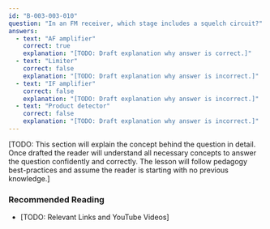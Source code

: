 ```yaml
---
id: "B-003-003-010"
question: "In an FM receiver, which stage includes a squelch circuit?"
answers:
  - text: "AF amplifier"
    correct: true
    explanation: "[TODO: Draft explanation why answer is correct.]"
  - text: "Limiter"
    correct: false
    explanation: "[TODO: Draft explanation why answer is incorrect.]"
  - text: "IF amplifier"
    correct: false
    explanation: "[TODO: Draft explanation why answer is incorrect.]"
  - text: "Product detector"
    correct: false
    explanation: "[TODO: Draft explanation why answer is incorrect.]"
---
```


[TODO: This section will explain the concept behind the question in detail. Once drafted the reader will understand all necessary concepts to answer the question confidently and correctly. The lesson will follow pedagogy best-practices and assume the reader is starting with no previous knowledge.]

### Recommended Reading

- [TODO: Relevant Links and YouTube Videos]
